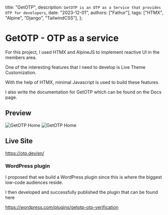   title: "GetOTP",
  description: `GetOTP is an OTP as a Service that provides OTP for developers`,
  date: "2023-12-01",
  authors: ["Fathur"],
  tags: ["HTMX", "Alpine", "Django", "TailwindCSS"],
};

# GetOTP - OTP as a service

For this project, I used HTMX and AlpineJS to implement reactive UI in the members area. 

One of the interesting features that I need to develop is Live Theme Customization.

With the help of HTMX, minimal Javascript is used to build these features.

I also write the documentation for GetOTP which can be found on the Docs page.

## Preview

![GetOTP Home](/images/getotp2.png)
![GetOTP Home](/images/getotp1.png)

## Live Site

https://otp.dev/en/

### WordPress plugin

I proposed that we build a WordPress plugin since this is where the biggest low-code audiences reside.

I then developed and successfully published the plugin that can be found here

https://wordpress.com/plugins/getotp-otp-verification
